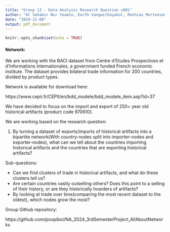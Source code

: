 ```yaml
---
title: "Group 13 - Data Analysis Research Question v001"
author: "Al Sahabir Nur Yeamin, Earth Vangwithayakul, Mathias Mortensen & Zen Rehda"
date: "2024-11-08"
output: pdf_document
---
```


```r
knitr::opts_chunk$set(echo = TRUE)
```

#### Network:
We are working with the BACI dataset from Centre d'Etudes Prospectives et d'Informations Internationales, a government funded French economic institute. The dataset provides bilateral trade information for 200 countries, divided by product types.

Network is available for download here: 

https://www.cepii.fr/CEPII/en/bdd_modele/bdd_modele_item.asp?id=37

We have decided to focus on the import and export of 250+ year old historical artifacts (product code 970610).

\vspace{8pt}

We are working based on the research question:

1. By turning a dataset of exports/imports of historical artifacts into a bipartite network(With country-nodes split into importer-nodes and exporter-nodes), what can we tell about the countries importing historical artifacts and the countries that are exporting historical artifacts? 

Sub-questions: 


- Can we find clusters of trade in historical artifacts, and what do these clusters tell us?
- Are certain countries vastly outselling others? Does this point to a selling of their history, or are they historically hoarders of artifacts?
- By looking at trade over time(comparing the most recent dataset to the oldest), which nodes grow the most?

\vspace{8pt}

\vspace{8pt}

Group Github repository: 

https://github.com/poopiboi/NA_2024_3rdSemesterProject_AllAboutNetworks